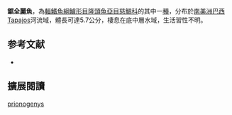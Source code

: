 {{Speciesbox
| name = 鋸全麗魚
| status = NE
| status_system = IUCN3.1
| image = 
| image_width = 240px
| genus = Teleocichla
| species = prionogenys
| authority = [[Kullander|Kullander]], 1988
| synonyms = *''Crenicichla prionogenys''<br /><small>Kullander, 1988</small>
}}

'''鋸全麗魚'''，為[[輻鰭魚綱|輻鰭魚綱]][[鱸形目|鱸形目]][[隆頭魚亞目|隆頭魚亞目]][[慈鯛科|慈鯛科]]的其中一[[種|種]]，分布於[[南美洲|南美洲]][[巴西|巴西]]Tapajos河流域，體長可達5.7公分，棲息在底中層水域，生活習性不明。
==参考文献==
*{{FishBase_species|genus=Teleocichla|species=prionogenys |year=2013|month=5}}

== 擴展閱讀 ==
{{refbegin}}
{{wikispecies-inline|Teleocichla prionogenys|鋸全麗魚}}
{{refend}}
{{Taxonbar|from=Q5885307}}

[[Category:全麗魚屬|prionogenys]]


{{鱸形目小作品}}